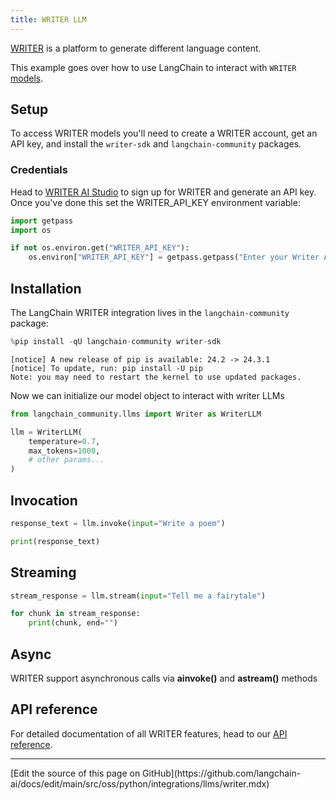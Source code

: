 ```yaml
---
title: WRITER LLM
---
```


[WRITER](https://writer.com/) is a platform to generate different language content.

This example goes over how to use LangChain to interact with `WRITER` [models](https://dev.writer.com/docs/models).

## Setup

To access WRITER models you'll need to create a WRITER account, get an API key, and install the `writer-sdk` and `langchain-community` packages.

### Credentials

Head to [WRITER AI Studio](https://app.writer.com/aistudio/signup?utm_campaign=devrel) to sign up for WRITER and generate an API key. Once you've done this set the WRITER_API_KEY environment variable:

```python
import getpass
import os

if not os.environ.get("WRITER_API_KEY"):
    os.environ["WRITER_API_KEY"] = getpass.getpass("Enter your Writer API key:")
```

## Installation

The LangChain WRITER integration lives in the `langchain-community` package:

```python
%pip install -qU langchain-community writer-sdk
```

```output
[notice] A new release of pip is available: 24.2 -> 24.3.1
[notice] To update, run: pip install -U pip
Note: you may need to restart the kernel to use updated packages.
```

Now we can initialize our model object to interact with writer LLMs

```python
from langchain_community.llms import Writer as WriterLLM

llm = WriterLLM(
    temperature=0.7,
    max_tokens=1000,
    # other params...
)
```

## Invocation

```python
response_text = llm.invoke(input="Write a poem")
```

```python
print(response_text)
```

## Streaming

```python
stream_response = llm.stream(input="Tell me a fairytale")
```

```python
for chunk in stream_response:
    print(chunk, end="")
```

## Async

WRITER support asynchronous calls via **ainvoke()** and **astream()** methods

## API reference

For detailed documentation of all WRITER features, head to our [API reference](https://dev.writer.com/api-guides/api-reference/completion-api/text-generation#text-generation).

---

<Callout icon="pen-to-square" iconType="regular">
  [Edit the source of this page on GitHub](https://github.com/langchain-ai/docs/edit/main/src/oss/python/integrations/llms/writer.mdx)
</Callout>
